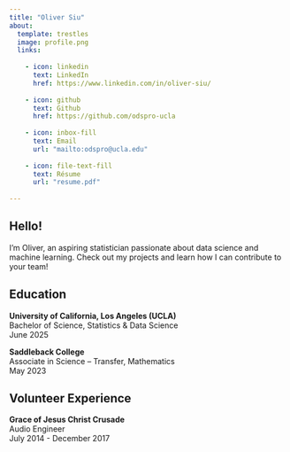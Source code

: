 ---
title: "Oliver Siu"
about:
  template: trestles
  image: profile.png
  links:
    
    - icon: linkedin
      text: LinkedIn
      href: https://www.linkedin.com/in/oliver-siu/
      
    - icon: github
      text: Github
      href: https://github.com/odspro-ucla
      
    - icon: inbox-fill
      text: Email
      url: "mailto:odspro@ucla.edu"
      
    - icon: file-text-fill
      text: Résume
      url: "resume.pdf"
      
---

## Hello!

I'm Oliver, an aspiring statistician passionate about data science and machine learning. Check out my projects and learn how I can contribute to your team!

## Education

**University of California, Los Angeles (UCLA)** \
Bachelor of Science, Statistics & Data Science \
June 2025

\newline\newline

**Saddleback College** \
Associate in Science -- Transfer, Mathematics \
May 2023

## Volunteer Experience

**Grace of Jesus Christ Crusade** \
Audio Engineer \
July 2014 - December 2017
